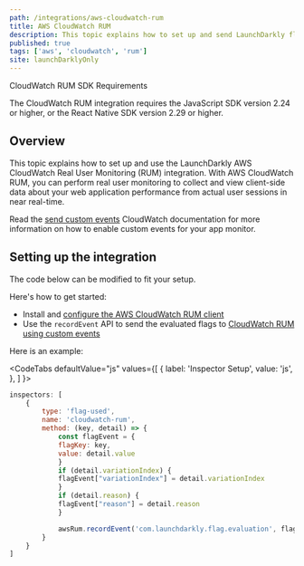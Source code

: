 ```yaml
---
path: /integrations/aws-cloudwatch-rum
title: AWS CloudWatch RUM
description: This topic explains how to set up and send LaunchDarkly flag evaluations as AWS CloudWatch RUM custom events.
published: true
tags: ['aws', 'cloudwatch', 'rum']
site: launchDarklyOnly
---
```


<Callout intent="primary">
<CalloutTitle>CloudWatch RUM SDK Requirements</CalloutTitle>
<CalloutDescription>

The CloudWatch RUM integration requires the JavaScript SDK version 2.24 or higher, or the React Native SDK version 2.29 or higher.

</CalloutDescription>
</Callout>

## Overview

This topic explains how to set up and use the LaunchDarkly AWS CloudWatch Real User Monitoring (RUM) integration. With AWS CloudWatch RUM, you can perform real user monitoring to collect and view client-side data about your web application performance from actual user sessions in near real-time.

Read the [send custom events](https://docs.aws.amazon.com/AmazonCloudWatch/latest/monitoring/CloudWatch-RUM-custom-events.html) CloudWatch documentation for more information on how to enable custom events for your app monitor.

## Setting up the integration

The code below can be modified to fit your setup.

Here's how to get started:

* Install and [configure the AWS CloudWatch RUM client](https://docs.aws.amazon.com/AmazonCloudWatch/latest/monitoring/CloudWatch-RUM-get-started.html)
* Use the `recordEvent` API to send the evaluated flags to [CloudWatch RUM using custom events](https://docs.aws.amazon.com/AmazonCloudWatch/latest/monitoring/CloudWatch-RUM-custom-events.html)

Here is an example:

<CodeTabs
  defaultValue="js"
  values={[
    { label: 'Inspector Setup', value: 'js', },
  ]
}>
<CodeTabItem value="js">

```js
inspectors: [
	{
		type: 'flag-used',
		name: 'cloudwatch-rum',
		method: (key, detail) => {
			const flagEvent = {
			flagKey: key,
			value: detail.value
			}
			if (detail.variationIndex) {
			flagEvent["variationIndex"] = detail.variationIndex
			}
			if (detail.reason) {
			flagEvent["reason"] = detail.reason
			}

			awsRum.recordEvent('com.launchdarkly.flag.evaluation', flagEvent)
		}
	}
]
```

</CodeTabItem>
</CodeTabs>
